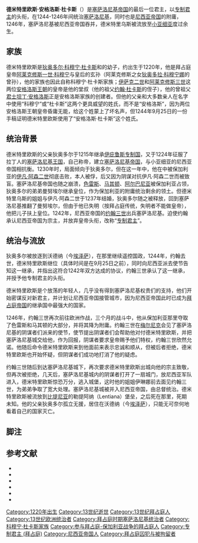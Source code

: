 {{noteTA
|1=zh-cn:阿莱克修斯; zh-tw:阿歷克塞; zh-hk:阿歷克塞;
}}
{{Infobox monarch
| name            = 德米特里欧斯
| title           = [[塞萨洛尼基|塞萨洛尼基]]的[[专制君主_(宫廷头衔)|专制君主]]
| image           = 
| caption         = 
| reign           = 1244–1246
| full name       = 德米特里欧斯·安格洛斯·杜卡斯
| predecessor     = {{link-en|约翰·科穆宁·杜卡斯|John Komnenos Doukas}}
| successor       = [[尼西亚帝国|尼西亚帝国]]
| dynasty         = 科穆宁·杜卡斯王朝
| father          = [[狄奥多尔·科穆宁·杜卡斯|狄奥多尔·科穆宁·杜卡斯]]
| mother          = {{link-en|玛利亚·佩特拉丽菲娜|Maria Petraliphaina}}
| spouse          = 
| issue           = 
| death_date      = 1246年后
}}
'''德米特里欧斯·安格洛斯·杜卡斯'''（{{lang-gr|Δημήτριος Ἀγγελοδούκας}}）是[[塞萨洛尼基帝国|塞萨洛尼基帝国]]的最后一位君主，以[[专制君主_(宫廷头衔)|专制君主]]的头衔，在1244-1246年间统治[[塞萨洛尼基|塞萨洛尼基]]，同时也是[[尼西亚帝国|尼西亚帝国]]的附庸，1246年，塞萨洛尼基被尼西亚帝国吞并，德米特里乌斯被流放至[[安納托利亞|小亚细亚]]度过余生。

==家族==
德米特里欧斯是[[狄奥多罗斯·科穆宁·杜卡斯|狄奥多尔·科穆宁·杜卡斯]]和{{link-en|玛利亚·佩特拉丽菲娜|Maria Petraliphaina}}的幼子，约出生于1220年{{sfn|Varzos|1984|p=637}}{{sfn|ODB|loc="Demetrios Angelos Doukas" (M. J. Angold), p. 605}}，他是拜占庭皇帝[[阿历克塞一世|阿莱克修斯一世·科穆宁]]与皇后{{link-en|伊琳娜·杜卡伊娜|Irene Doukaina}}的玄孙（阿莱克修斯之女[[狄奥多拉·科穆宁娜|狄奥多拉·科穆宁娜]]的曾孙），他的家族也因此自称科穆宁·杜卡斯家族；[[伊萨克二世·安格洛斯|伊萨克二世]]和[[阿历克塞三世|阿莱克修斯三世]]这两位[[安格洛斯王朝|安格洛斯王朝]]的皇帝是他的堂叔（他的祖父[[约翰·杜卡斯_(至尊者)|约翰·杜卡斯]]的侄子），他的曾祖父[[君士坦丁·安格洛斯|君士坦丁·安格洛斯]]正是安格洛斯家族的创建者{{sfn|Loenertz|1973|p=362}}。但他的父亲和大多数亲人在名字中使用“科穆宁”或“杜卡斯”这两个更具威望的姓氏，而不是“安格洛斯”，因为两位安格洛斯王朝皇帝昏庸无能，给这个姓蒙上了坏名声{{sfn|Polemis|1968|p=89 (note 2)}}{{sfn|Varzos|1984|pp=548–551 (notes 2, 3, 4)}}，但1244年9月25日的一份手稿证明德米特里欧斯使用了“安格洛斯·杜卡斯”这个姓氏{{sfn|Polemis|1968|p=93}}。

==统治背景==
德米特里欧斯的父亲狄奥多尔于1215年继承[[伊庇魯斯專制國|伊庇鲁斯专制国]]，又于1224年征服了拉丁人的[[萨洛尼卡王国|塞萨洛尼基王国]]，自己称帝，建立[[塞萨洛尼基帝国|塞萨洛尼基帝国]]，与小亚细亚的尼西亚帝国相抗衡{{sfn|ODB|loc="Theodore Komnenos Doukas" (M. J. Angold), p. 2042}}{{sfn|Fine|1994|pp=119–124}}。1230年时，局面倾向于狄奥多尔，但在这一年中，他在{{link-en|科洛科特尼扎战役|Battle of Klokotnitsa}}中被保加利亚的[[伊凡·阿森二世|伊凡·阿森二世]]彻底击败，本人被俘，后又因为阴谋对抗伊凡·阿森二世而被致盲{{sfn|Fine|1994|pp=124–125}}{{sfn|Varzos|1984|pp=611–613}}。塞萨洛尼基帝国也随之崩溃，[[色雷斯|色雷斯]]、[[馬其頓|马其顿]]、[[阿尔巴尼亚|阿尔巴尼亚]]被保加利亚占领{{sfn|Fine|1994|p=124}}{{sfn|Varzos|1984|pp=614, 616}}，狄奥多尔的弟弟曼努埃尔继承皇位，作为保加利亚的附庸统治剩余的领土{{sfn|Fine|1994|p=126}}{{sfn|Varzos|1984|pp=616–617, 639–642}}。但德米特里乌斯的姐姐{{link-en|伊琳娜·科穆宁·杜卡伊娜|Irene Komnene Doukaina|伊琳娜}}与伊凡·阿森二世于1237年结婚，狄奥多尔随之被释放，回到塞萨洛尼基推翻了曼努埃尔，但由于他已失明（按拜占庭传统，失明者不能做皇帝），他把儿子{{link-en|约翰·科穆宁·杜卡斯|John Komnenos Doukas}}扶上皇位{{sfn|Fine|1994|p=133}}{{sfn|Varzos|1984|p=618}}。1242年，尼西亚帝国的[[约翰三世_(尼西亚帝国)|约翰三世]]出兵塞萨洛尼基。迫使约翰承认尼西亚帝国为宗主，并放弃皇帝头衔，改称“[[专制君主_(宫廷头衔)|专制君主]]”{{sfn|Fine|1994|p=134}}{{sfn|Varzos|1984|pp=622–625}}{{sfn|Ferjančić|1960|pp=62–63, 87}}。  

==统治与流放==
狄奥多尔被放逐到沃德纳（今[[埃泽萨|埃泽萨]]），在那里继续遥控国政，1244年，约翰去世，德米特里欧斯继位（具体时间是在9月25日之前），同时向尼西亚派去使节告知这一继承，并指出这符合1242年双方达成的协议，约翰三世承认了这一继承，并授予他专制君主的头衔{{sfn|ODB|loc="Demetrios Angelos Doukas" (M. J. Angold), p. 605}}{{sfn|Varzos|1984|pp=625–626}}{{sfn|Ferjančić|1960|p=63}}。

德米特里欧斯是个放荡的年轻人，几乎没有得到塞萨洛尼基权贵们的支持{{sfn|ODB|loc="Demetrios Angelos Doukas" (M. J. Angold), p. 605}}，他们开始密谋反对新君主，并计划让尼西亚帝国接管城市，因为尼西亚帝国此时已成为[[東羅馬帝國|拜占庭帝国]]的继承国中最强大的国家{{sfn|Fine|1994|p=157}}。 

1246年，约翰三世再次前往欧洲作战，三个月的战斗中，他从保加利亚那里夺取了色雷斯和马其顿的大部分，并将其降为附庸{{sfn|Fine|1994|p=156}}。约翰三世在[[梅爾尼克_(保加利亞)|梅尔尼克]]会见了塞萨洛尼基的阴谋者们派来的使节，使节提出阴谋者们会帮助他对付德米特里欧斯，并把塞萨洛尼基城交给他，作为回报，阴谋者要求皇帝赐予他们特权，约翰三世欣然允诺{{sfn|Fine|1994|p=157}}{{sfn|Varzos|1984|p=628}}。他随后命令德米特里欧斯来到他面前来表示忠诚和顺从，但被后者拒绝，德米特里欧斯也开始怀疑，但阴谋者们成功地打消了他的疑虑{{sfn|Varzos|1984|p=628}}。

约翰三世随后到达塞萨洛尼基城下，再次要求德米特里欧斯出城向他的宗主致敬，但再次被拒绝，几天后，塞萨洛尼基城内的阴谋者打开了一扇城门，放尼西亚军队进入，德米特里欧斯惊恐万分，逃入城堡，这时他的姐姐伊琳娜前去面见约翰三世，为弟弟争取了宽大处理{{sfn|Varzos|1984|pp=628–629}}。塞萨洛尼基城被并入尼西亚帝国，由总督{{link-en|安德洛尼卡·巴列奥略|Andronikos Palaiologos (megas domestikos)}}统治{{sfn|Fine|1994|p=157}}。德米特里欧斯被流放到[[比提尼亞|比提尼亚]]的勒提阿纳（Lentiana）堡垒，之后死在那里，死期未知{{sfn|ODB|loc="Demetrios Angelos Doukas" (M. J. Angold), p. 605}}{{sfn|Varzos|1984|p=629}}。他的父亲狄奥多尔孤立无援，居住在沃德纳（今[[埃泽萨|埃泽萨]]），只能无可奈何地看着自己的国家灭亡{{sfn|Varzos|1984|p=630}}。

==脚注==
{{reflist|30em}}

==参考文献==
* {{cite book | first=Bozidar |last = Ferjančić | title = Деспоти у Византији и Јужнословенским земљама |trans-title=Despots in Byzantium and the South Slavic Lands | location = Belgrade | publisher = Српска академија наука | year = 1960 | language= sr | ref=harv}}
* {{cite book | first = John Van Antwerp | last = Fine | title = The Late Medieval Balkans: A Critical Survey from the Late Twelfth Century to the Ottoman Conquest | publisher = University of Michigan Press | location = Ann Arbor | year = 1994 | isbn = 978-0-472-08260-5 | url = https://books.google.com/books?id=Hh0Bu8C66TsC | ref = harv | pages =  | access-date = 2020-09-05 | archive-date = 2019-03-30 | archive-url = https://web.archive.org/web/20190330024852/https://books.google.com/books?id=Hh0Bu8C66TsC | dead-url = no }}
* {{Oxford Dictionary of Byzantium}}
* {{cite journal |url=| last = Loenertz | first = Raymond-Joseph | title = Aux origines du despotat d'Épire et de la principauté d'Achaïe |author=| trans-title = On the origins of the Despotate of Epirus and the Principality of Achaea |page=| pages = 360–394 | journal = Byzantion |issue=| volume = 43 |doi=|others=| year = 1973 | language = Fr |pmid=| ref = harv}}
*{{cite book|last=Polemis|first=Demetrios I.|title=The Doukai: A Contribution to Byzantine Prosopography|location=London|publisher=The Athlone Press|year=1968|url=https://books.google.com/books?id=Sx5dAAAAIAAJ|ref=harv|access-date=2020-09-05|archive-date=2016-04-30|archive-url=https://web.archive.org/web/20160430212355/https://books.google.com/books?id=Sx5dAAAAIAAJ|dead-url=no}}
* {{cite book | last = Varzos | first = Konstantinos | title = Η Γενεαλογία των Κομνηνών | trans-title = The Genealogy of the Komnenoi | location = Thessaloniki | year = 1984 | publisher = Centre for Byzantine Studies, University of Thessaloniki | language = el | volume = B | url = http://www.kbe.auth.gr/sites/default/files/bkm20b.pdf | oclc = 834784665 | ref = harv | access-date = 2020-09-05 | archive-date = 2019-04-01 | archive-url = https://web.archive.org/web/20190401134257/http://www.kbe.auth.gr/sites/default/files/bkm20b.pdf | dead-url = yes }}

{{s-start}}
{{s-reg}}
{{s-bef|before={{link-en|约翰·科穆宁·杜卡斯|John Komnenos Doukas}}}}
{{s-ttl|title=[[塞萨洛尼基|塞萨洛尼基]]的[[专制君主_(宫廷头衔)|专制君主]] | years=1244–1246}}
{{s-non|reason=被[[尼西亚帝国|尼西亚帝国]]征服}}
{{s-end}}

{{DEFAULTSORT:Komnenos Doukas, Demetrios}}
[[Category:1220年出生|Category:1220年出生]]
[[Category:13世纪逝世|Category:13世纪逝世]]
[[Category:13世纪拜占庭人|Category:13世纪拜占庭人]]
[[Category:13世纪欧洲统治者|Category:13世纪欧洲统治者]]
[[Category:拜占庭时期塞萨洛尼基统治者|Category:拜占庭时期塞萨洛尼基统治者]]
[[Category:科穆宁·杜卡斯家族|Category:科穆宁·杜卡斯家族]]
[[Category:参与拜占庭-保加利亚战争的拜占庭人|Category:参与拜占庭-保加利亚战争的拜占庭人]]
[[Category:专制君主_(拜占庭)|Category:专制君主 (拜占庭)]]
[[Category:尼西亚帝国人|Category:尼西亚帝国人]]
[[Category:拜占庭囚犯与被拘留者|Category:拜占庭囚犯与被拘留者]]